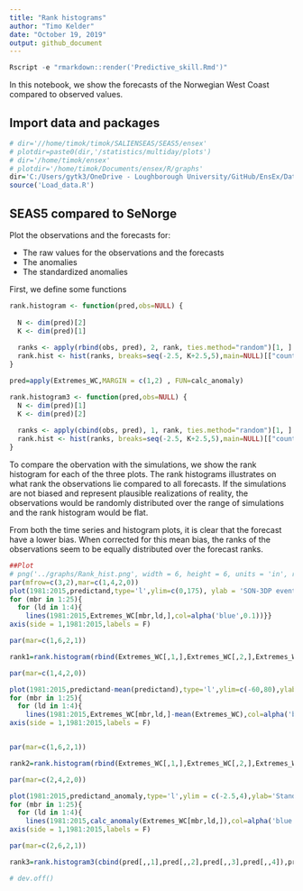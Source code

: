 ```yaml
---
title: "Rank histograms"
author: "Timo Kelder"
date: "October 19, 2019"
output: github_document 
---
```


```r
Rscript -e "rmarkdown::render('Predictive_skill.Rmd')"
```

In this notebook, we show the forecasts of the Norwegian West Coast compared to observed values. 

## Import data and packages

```r
# dir='//home/timok/timok/SALIENSEAS/SEAS5/ensex'
# plotdir=paste0(dir,'/statistics/multiday/plots')
# dir='/home/timok/ensex'
# plotdir='/home/timok/Documents/ensex/R/graphs'
dir='C:/Users/gytk3/OneDrive - Loughborough University/GitHub/EnsEx/Data'
source('Load_data.R')
```


## SEAS5 compared to SeNorge

Plot the observations and the forecasts for: 

- The raw values for the observations and the forecasts
- The anomalies
- The standardized anomalies 

First, we define some functions
```r

rank.histogram <- function(pred,obs=NULL) {
  
  N <- dim(pred)[2]
  K <- dim(pred)[1]
  
  ranks <- apply(rbind(obs, pred), 2, rank, ties.method="random")[1, ]
  rank.hist <- hist(ranks, breaks=seq(-2.5, K+2.5,5),main=NULL)[["counts"]]
}

pred=apply(Extremes_WC,MARGIN = c(1,2) , FUN=calc_anomaly)

rank.histogram3 <- function(pred,obs=NULL) {
  N <- dim(pred)[1]
  K <- dim(pred)[2]
  
  ranks <- apply(cbind(obs, pred), 1, rank, ties.method="random")[1, ]
  rank.hist <- hist(ranks, breaks=seq(-2.5, K+2.5,5),main=NULL)[["counts"]]
}

```

To compare the obervation with the simulations, we show the rank histogram for each of the three plots. The rank histograms illustrates on what rank the observations lie compared to all forecasts. If the simulations are not biased and represent plausible realizations of reality, the observations would be randomly distributed over the range of simulations and the rank histogram would be flat. 

From both the time series and histogram plots, it is clear that the forecast have a lower bias. When corrected for this mean bias, the ranks of the observations seem to be equally distributed over the forecast ranks.   

```r
##Plot
# png('../graphs/Rank_hist.png', width = 6, height = 6, units = 'in', res = 300)
par(mfrow=c(3,2),mar=c(1,4,2,0))
plot(1981:2015,predictand,type='l',ylim=c(0,175), ylab = 'SON-3DP events (mm)',xlab = '')
for (mbr in 1:25){
  for (ld in 1:4){
    lines(1981:2015,Extremes_WC[mbr,ld,],col=alpha('blue',0.1))}}
axis(side = 1,1981:2015,labels = F)

par(mar=c(1,6,2,1))

rank1=rank.histogram(rbind(Extremes_WC[,1,],Extremes_WC[,2,],Extremes_WC[,3,],Extremes_WC[,4,]),predictand)

par(mar=c(1,4,2,0))

plot(1981:2015,predictand-mean(predictand),type='l',ylim=c(-60,80),ylab = 'Anomalies (mm)',xlab = '')
for (mbr in 1:25){
  for (ld in 1:4){
    lines(1981:2015,Extremes_WC[mbr,ld,]-mean(Extremes_WC),col=alpha('blue',0.1))}}
axis(side = 1,1981:2015,labels = F)


par(mar=c(1,6,2,1))

rank2=rank.histogram(rbind(Extremes_WC[,1,],Extremes_WC[,2,],Extremes_WC[,3,],Extremes_WC[,4,])-mean(Extremes_WC),predictand-mean(predictand))

par(mar=c(2,4,2,0))

plot(1981:2015,predictand_anomaly,type='l',ylim = c(-2.5,4),ylab='Standardized anomalies (-)',xlab = '')
for (mbr in 1:25){
  for (ld in 1:4){
    lines(1981:2015,calc_anomaly(Extremes_WC[mbr,ld,]),col=alpha('blue',0.1))}}
axis(side = 1,1981:2015,labels = F)

par(mar=c(2,6,2,1))

rank3=rank.histogram3(cbind(pred[,,1],pred[,,2],pred[,,3],pred[,,4]),predictand_anomaly)

# dev.off()
```


